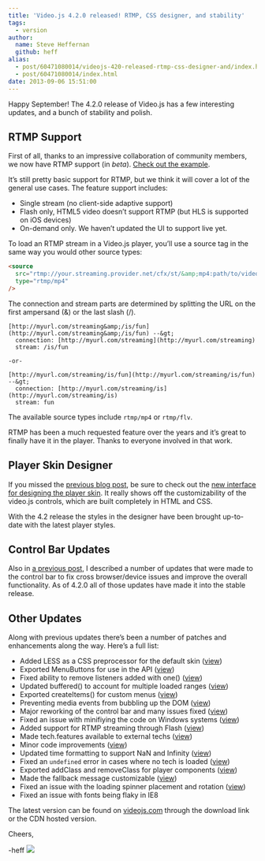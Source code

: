 ```yaml
---
title: 'Video.js 4.2.0 released! RTMP, CSS designer, and stability'
tags:
  - version
author:
  name: Steve Heffernan
  github: heff
alias:
  - post/60471080014/videojs-420-released-rtmp-css-designer-and/index.html
  - post/60471080014/index.html
date: 2013-09-06 15:51:00
---
```


Happy September! The 4.2.0 release of Video.js has a few interesting updates, and a bunch of stability and polish.

## RTMP Support

First of all, thanks to an impressive collaboration of community members, we now have RTMP support (in _beta_). [Check out the example](http://jsbin.com/cayake).

It&rsquo;s still pretty basic support for RTMP, but we think it will cover a lot of the general use cases. The feature support includes:

- Single stream (no client-side adaptive support)
- Flash only, HTML5 video doesn&rsquo;t support RTMP (but HLS is supported on iOS devices)
- On-demand only. We haven&rsquo;t updated the UI to support live yet.

To load an RTMP stream in a Video.js player, you&rsquo;ll use a source tag in the same way you would other source types:

```html
<source
  src="rtmp://your.streaming.provider.net/cfx/st/&amp;mp4:path/to/video.mp4"
  type="rtmp/mp4"
/>
```

The connection and stream parts are determined by splitting the URL on the first ampersand (&amp;) or the last slash (/).

```
[http://myurl.com/streaming&amp;/is/fun](http://myurl.com/streaming&amp;/is/fun) --&gt;
  connection: [http://myurl.com/streaming](http://myurl.com/streaming)
  stream: /is/fun

-or-

[http://myurl.com/streaming/is/fun](http://myurl.com/streaming/is/fun) --&gt;
  connection: [http://myurl.com/streaming/is](http://myurl.com/streaming/is)
  stream: fun
```

The available source types include `rtmp/mp4` or `rtmp/flv`.

RTMP has been a much requested feature over the years and it&rsquo;s great to finally have it in the player. Thanks to everyone involved in that work.

## Player Skin Designer

If you missed the [previous blog post](/blog/new-player-skin-designer-for-video-js), be sure to check out the [new interface for designing the player skin](http://designer.videojs.com). It really shows off the customizability of the video.js controls, which are built completely in HTML and CSS.

With the 4.2 release the styles in the designer have been brought up-to-date with the latest player styles.

## Control Bar Updates

Also in [a previous post](/blog/new-player-skin-designer-for-video-js), I described a number of updates that were made to the control bar to fix cross browser/device issues and improve the overall functionality. As of 4.2.0 all of those updates have made it into the stable release.

## Other Updates

Along with previous updates there&rsquo;s been a number of patches and enhancements along the way. Here&rsquo;s a full list:

- Added LESS as a CSS preprocessor for the default skin ([view](https://github.com/videojs/video.js/pull/644))
- Exported MenuButtons for use in the API ([view](https://github.com/videojs/video.js/pull/648))
- Fixed ability to remove listeners added with one() ([view](https://github.com/videojs/video.js/pull/659))
- Updated buffered() to account for multiple loaded ranges ([view](https://github.com/videojs/video.js/pull/643))
- Exported createItems() for custom menus ([view](https://github.com/videojs/video.js/pull/654))
- Preventing media events from bubbling up the DOM ([view](https://github.com/videojs/video.js/pull/630))
- Major reworking of the control bar and many issues fixed ([view](https://github.com/videojs/video.js/pull/672))
- Fixed an issue with minifiying the code on Windows systems ([view](https://github.com/videojs/video.js/pull/683))
- Added support for RTMP streaming through Flash ([view](https://github.com/videojs/video.js/pull/605))
- Made tech.features available to external techs ([view](https://github.com/videojs/video.js/pull/705))
- Minor code improvements ([view](https://github.com/videojs/video.js/pull/706))
- Updated time formatting to support NaN and Infinity ([view](https://github.com/videojs/video.js/pull/627))
- Fixed an `undefined` error in cases where no tech is loaded ([view](https://github.com/videojs/video.js/pull/632))
- Exported addClass and removeClass for player components ([view](https://github.com/videojs/video.js/pull/661))
- Made the fallback message customizable ([view](https://github.com/videojs/video.js/pull/638))
- Fixed an issue with the loading spinner placement and rotation ([view](https://github.com/videojs/video.js/pull/694))
- Fixed an issue with fonts being flaky in IE8

The latest version can be found on [videojs.com](http://www.videojs.com) through the download link or the CDN hosted version.

Cheers,

-heff
![](https://feeds.feedburner.com/~r/video-js/~4/V_IGILu3P_0)
